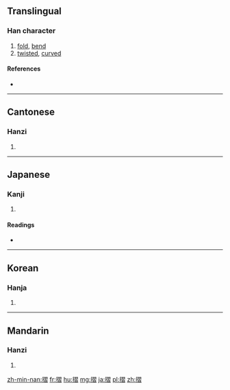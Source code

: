 {{also|折}}
==Translingual==

===Han character===
{{Han char|rn=64|rad=手|as=11|sn=14|four=5706<sub>2</sub>|canj=手尸一日 (QSMA)|ids=⿰[[⺘]][[習]]}}

# [[fold]], [[bend]]
# [[twisted]], [[curved]]

====References====
* {{Han ref|kx=0452.080|dkj=12647|dj=0802.110|hdz=31950.130|uh=647A|ud=25722|bh=BA50|bd=47696}}

----

==Cantonese==

===Hanzi===
{{yue-hanzi|jyut=|y=jip3}}

# {{defn|lang=yue|sort=手11}}

----

==Japanese==

===Kanji===
{{ja-kanji|grade=|rs=手11}}

# {{defn|lang=ja|sort=手11}}

====Readings====
* {{ja-readings|on=[[しょう]] (shō), [[ろう]] (rō)|kun=[[ひだ]] (hida), [[する]] (suru), [[すり]] (suri)}}

----

==Korean==

===Hanja===
{{ko-hanja|hangeul=접|eumhun=|rv=jeop|mr=chŏp|y=cep}}

# {{defn|lang=ko|sort=手11}}

----

==Mandarin==

===Hanzi===
{{cmn-hanzi|pin=[[zhé]] ([[zhe2]])|wg=che<sup>2</sup>}}

# {{defn|lang=cmn|sort=手11}}

[[zh-min-nan:摺]]
[[fr:摺]]
[[hu:摺]]
[[mg:摺]]
[[ja:摺]]
[[pl:摺]]
[[zh:摺]]